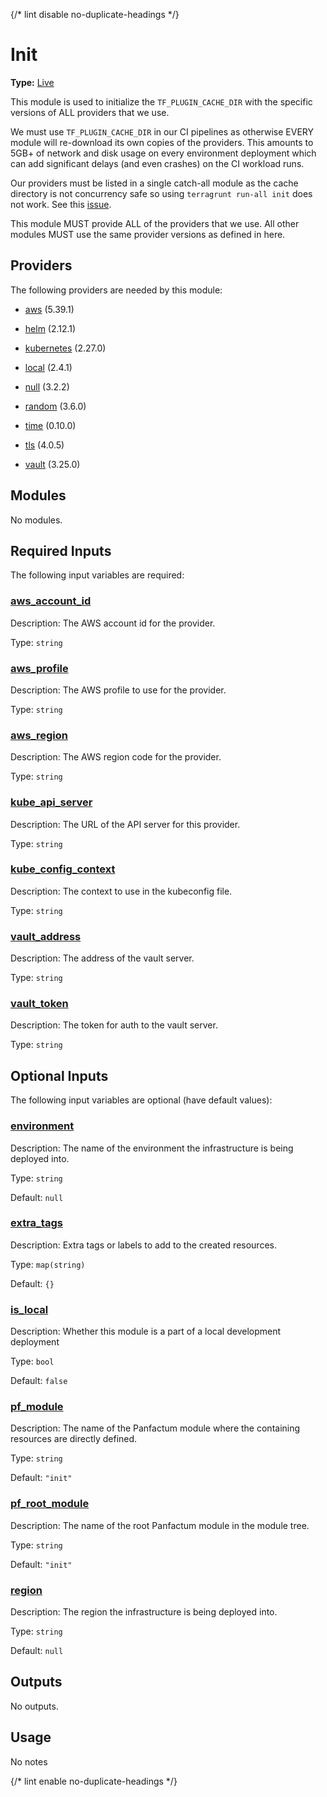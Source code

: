 {/* lint disable no-duplicate-headings */}

# Init

**Type:** [Live](./overview)

This module is used to initialize
the `TF_PLUGIN_CACHE_DIR` with the specific
versions of ALL providers that we use.

We must use `TF_PLUGIN_CACHE_DIR` in our CI pipelines
as otherwise EVERY module will re-download its own
copies of the providers. This amounts to 5GB+ of network
and disk usage on every environment deployment which
can add significant delays (and even crashes) on the
CI workload runs.

Our providers must be listed in a single
catch-all module as the
cache directory is not concurrency safe so
using `terragrunt run-all init` does not
work. See this [issue](https://github.com/gruntwork-io/terragrunt/issues/1212).

This module MUST provide ALL of the providers
that we use. All other modules MUST use
the same provider versions as defined in
here.

## Providers

The following providers are needed by this module:

* [aws](https://registry.terraform.io/providers/hashicorp/aws/5.39.1/docs) (5.39.1)

* [helm](https://registry.terraform.io/providers/hashicorp/helm/2.12.1/docs) (2.12.1)

* [kubernetes](https://registry.terraform.io/providers/hashicorp/kubernetes/2.27.0/docs) (2.27.0)

* [local](https://registry.terraform.io/providers/hashicorp/local/2.4.1/docs) (2.4.1)

* [null](#requirement_null) (3.2.2)

* [random](https://registry.terraform.io/providers/hashicorp/random/3.6.0/docs) (3.6.0)

* [time](https://registry.terraform.io/providers/hashicorp/time/0.10.0/docs) (0.10.0)

* [tls](#requirement_tls) (4.0.5)

* [vault](https://registry.terraform.io/providers/hashicorp/vault/3.25.0/docs) (3.25.0)

## Modules

No modules.

## Required Inputs

The following input variables are required:

### <a name="input_aws_account_id" /> [aws\_account\_id](#input_aws_account_id)

Description: The AWS account id for the provider.

Type: `string`

### <a name="input_aws_profile" /> [aws\_profile](#input_aws_profile)

Description: The AWS profile to use for the provider.

Type: `string`

### <a name="input_aws_region" /> [aws\_region](#input_aws_region)

Description: The AWS region code for the provider.

Type: `string`

### <a name="input_kube_api_server" /> [kube\_api\_server](#input_kube_api_server)

Description: The URL of the API server for this provider.

Type: `string`

### <a name="input_kube_config_context" /> [kube\_config\_context](#input_kube_config_context)

Description: The context to use in the kubeconfig file.

Type: `string`

### <a name="input_vault_address" /> [vault\_address](#input_vault_address)

Description: The address of the vault server.

Type: `string`

### <a name="input_vault_token" /> [vault\_token](#input_vault_token)

Description: The token for auth to the vault server.

Type: `string`

## Optional Inputs

The following input variables are optional (have default values):

### <a name="input_environment" /> [environment](#input_environment)

Description: The name of the environment the infrastructure is being deployed into.

Type: `string`

Default: `null`

### <a name="input_extra_tags" /> [extra\_tags](#input_extra_tags)

Description: Extra tags or labels to add to the created resources.

Type: `map(string)`

Default: `{}`

### <a name="input_is_local" /> [is\_local](#input_is_local)

Description: Whether this module is a part of a local development deployment

Type: `bool`

Default: `false`

### <a name="input_pf_module" /> [pf\_module](#input_pf_module)

Description: The name of the Panfactum module where the containing resources are directly defined.

Type: `string`

Default: `"init"`

### <a name="input_pf_root_module" /> [pf\_root\_module](#input_pf_root_module)

Description: The name of the root Panfactum module in the module tree.

Type: `string`

Default: `"init"`

### <a name="input_region" /> [region](#input_region)

Description: The region the infrastructure is being deployed into.

Type: `string`

Default: `null`

## Outputs

No outputs.

## Usage

No notes

{/* lint enable no-duplicate-headings */}

